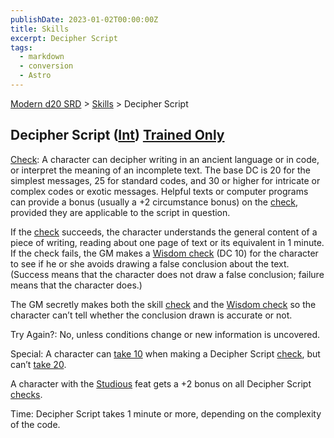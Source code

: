 ```yaml
---
publishDate: 2023-01-02T00:00:00Z
title: Skills
excerpt: Decipher Script
tags:
  - markdown
  - conversion
  - Astro
---
```


[Modern d20 SRD](/#modernD20) > [Skills](modern-d20-srd-skills-index) > Decipher Script

## Decipher Script ([Int](modern-d20-srd-basics-ability-scores)) [Trained Only](modern-d20-srd-skills-skill-basics)

[Check](modern-d20-srd-skills-skill-basics-php#skill-check-index): A character
can decipher writing in an ancient language or in code, or interpret the
meaning of an incomplete text. The base DC is 20 for the simplest messages, 25
for standard codes, and 30 or higher for intricate or complex codes or exotic
messages. Helpful texts or computer programs can provide a bonus (usually a +2
circumstance bonus) on the [check](modern-d20-srd-skills-skill-basics-php#skill-check-index), provided they are applicable to the script in
question.

If the [check](modern-d20-srd-skills-skill-basics-php#skill-check-index)
succeeds, the character understands the general content of a piece of writing,
reading about one page of text or its equivalent in 1 minute. If the check
fails, the GM makes a [Wisdom check](modern-d20-srd-skills-skill-basics) (DC
10) for the character to see if he or she avoids drawing a false conclusion
about the text. (Success means that the character does not draw a false
conclusion; failure means that the character does.)

The GM secretly makes both the skill [check](modern-d20-srd-skills-skill-basics-php#skill-check-index) and the [Wisdom check](modern-d20-srd-skills-skill-basics) so the character can’t tell whether the conclusion drawn is
accurate or not.

Try Again?: No, unless conditions change or new information is uncovered.

Special: A character can [take 10](modern-d20-srd-skills-skill-basics-php#take10-index) when making a Decipher Script [check](modern-d20-srd-skills-skill-basics-php#skill-check-index), but can’t [take 20](modern-d20-srd-skills-skill-basics-php#take20-index).

A character with the [Studious](modern-d20-srd-feats-studious) feat gets a +2
bonus on all Decipher Script [checks](modern-d20-srd-skills-skill-basics-php#skill-check-index).

Time: Decipher Script takes 1 minute or more, depending on the complexity of
the code.


